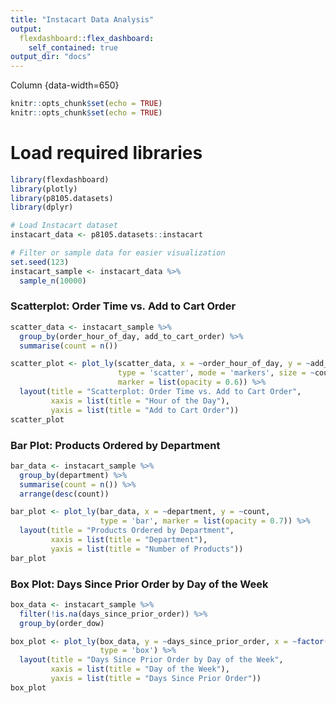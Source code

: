```yaml
---
title: "Instacart Data Analysis"
output:
  flexdashboard::flex_dashboard:
    self_contained: true
output_dir: "docs"
---
```




Column {data-width=650}

```r
knitr::opts_chunk$set(echo = TRUE)
knitr::opts_chunk$set(echo = TRUE)
```
# Load required libraries
```r
library(flexdashboard)
library(plotly)
library(p8105.datasets)
library(dplyr)
```

```r
# Load Instacart dataset
instacart_data <- p8105.datasets::instacart 

# Filter or sample data for easier visualization
set.seed(123)
instacart_sample <- instacart_data %>% 
  sample_n(10000)
```

### Scatterplot: Order Time vs. Add to Cart Order
```r


scatter_data <- instacart_sample %>% 
  group_by(order_hour_of_day, add_to_cart_order) %>% 
  summarise(count = n())

scatter_plot <- plot_ly(scatter_data, x = ~order_hour_of_day, y = ~add_to_cart_order, 
                        type = 'scatter', mode = 'markers', size = ~count, 
                        marker = list(opacity = 0.6)) %>%
  layout(title = "Scatterplot: Order Time vs. Add to Cart Order",
         xaxis = list(title = "Hour of the Day"),
         yaxis = list(title = "Add to Cart Order"))
scatter_plot
```

### Bar Plot: Products Ordered by Department

```r
bar_data <- instacart_sample %>% 
  group_by(department) %>% 
  summarise(count = n()) %>% 
  arrange(desc(count))

bar_plot <- plot_ly(bar_data, x = ~department, y = ~count, 
                    type = 'bar', marker = list(opacity = 0.7)) %>%
  layout(title = "Products Ordered by Department",
         xaxis = list(title = "Department"),
         yaxis = list(title = "Number of Products"))
bar_plot
```

### Box Plot: Days Since Prior Order by Day of the Week

```r
box_data <- instacart_sample %>% 
  filter(!is.na(days_since_prior_order)) %>% 
  group_by(order_dow)

box_plot <- plot_ly(box_data, y = ~days_since_prior_order, x = ~factor(order_dow, labels = c("Sunday", "Monday", "Tuesday", "Wednesday", "Thursday", "Friday", "Saturday")),
                    type = 'box') %>%
  layout(title = "Days Since Prior Order by Day of the Week",
         xaxis = list(title = "Day of the Week"),
         yaxis = list(title = "Days Since Prior Order"))
box_plot
```
